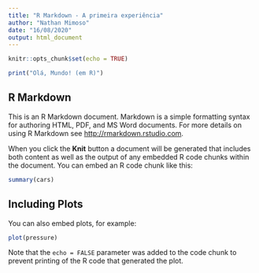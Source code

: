 ```yaml
---
title: "R Markdown - A primeira experiência"
author: "Nathan Mimoso"
date: "16/08/2020"
output: html_document
---
```


```r
knitr::opts_chunk$set(echo = TRUE)
```

```r
print("Olá, Mundo! (em R)")
```

## R Markdown

This is an R Markdown document. Markdown is a simple formatting syntax for authoring HTML, PDF, and MS Word documents. For more details on using R Markdown see <http://rmarkdown.rstudio.com>.

When you click the **Knit** button a document will be generated that includes both content as well as the output of any embedded R code chunks within the document. You can embed an R code chunk like this:

```r
summary(cars)
```

## Including Plots

You can also embed plots, for example:

```r
plot(pressure)
```

Note that the `echo = FALSE` parameter was added to the code chunk to prevent printing of the R code that generated the plot.
